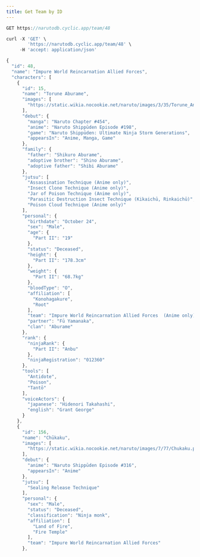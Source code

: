 ```yaml
---
title: Get Team by ID
---
```


```js
GET https://narutodb.cyclic.app/team/48
```

```js
curl -X 'GET' \
        'https://narutodb.cyclic.app/team/48' \
     -H 'accept: application/json'
```

```js
{
  "id": 48,
  "name": "Impure World Reincarnation Allied Forces",
  "characters": [
    {
      "id": 15,
      "name": "Torune Aburame",
      "images": [
        "https://static.wikia.nocookie.net/naruto/images/3/35/Torune_Anime.png/revision/latest/scale-to-width-down/300?cb=20150209195934"
      ],
      "debut": {
        "manga": "Naruto Chapter #454",
        "anime": "Naruto Shippūden Episode #198",
        "game": "Naruto Shippūden: Ultimate Ninja Storm Generations",
        "appearsIn": "Anime, Manga, Game"
      },
      "family": {
        "father": "Shikuro Aburame",
        "adoptive brother": "Shino Aburame",
        "adoptive father": "Shibi Aburame"
      },
      "jutsu": [
        "Assassination Technique (Anime only)",
        "Insect Clone Technique (Anime only)",
        "Jar of Poison Technique (Anime only)",
        "Parasitic Destruction Insect Technique (Kikaichū, Rinkaichū)",
        "Poison Cloud Technique (Anime only)"
      ],
      "personal": {
        "birthdate": "October 24",
        "sex": "Male",
        "age": {
          "Part II": "19"
        },
        "status": "Deceased",
        "height": {
          "Part II": "178.3cm"
        },
        "weight": {
          "Part II": "68.7kg"
        },
        "bloodType": "O",
        "affiliation": [
          "Konohagakure",
          "Root"
        ],
        "team": "Impure World Reincarnation Allied Forces  (Anime only)",
        "partner": "Fū Yamanaka",
        "clan": "Aburame"
      },
      "rank": {
        "ninjaRank": {
          "Part II": "Anbu"
        },
        "ninjaRegistration": "012360"
      },
      "tools": [
        "Antidote",
        "Poison",
        "Tantō"
      ],
      "voiceActors": {
        "japanese": "Hidenori Takahashi",
        "english": "Grant George"
      }
    },
    {
      "id": 156,
      "name": "Chūkaku",
      "images": [
        "https://static.wikia.nocookie.net/naruto/images/7/77/Chukaku.png/revision/latest/scale-to-width-down/300?cb=20130606193748"
      ],
      "debut": {
        "anime": "Naruto Shippūden Episode #316",
        "appearsIn": "Anime"
      },
      "jutsu": [
        "Sealing Release Technique"
      ],
      "personal": {
        "sex": "Male",
        "status": "Deceased",
        "classification": "Ninja monk",
        "affiliation": [
          "Land of Fire",
          "Fire Temple"
        ],
        "team": "Impure World Reincarnation Allied Forces"
      },
```
